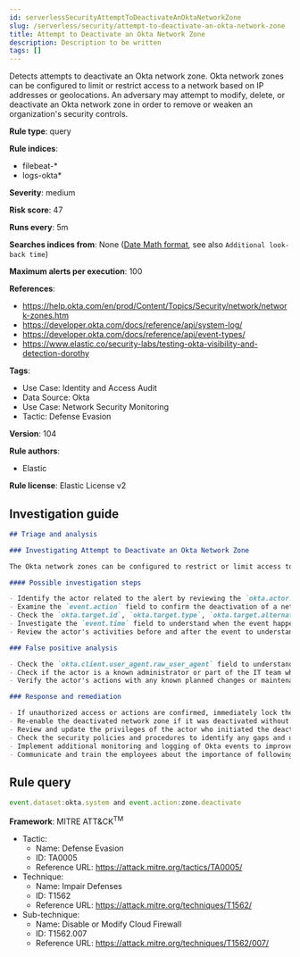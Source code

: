 ```yaml
---
id: serverlessSecurityAttemptToDeactivateAnOktaNetworkZone
slug: /serverless/security/attempt-to-deactivate-an-okta-network-zone
title: Attempt to Deactivate an Okta Network Zone
description: Description to be written
tags: []
---
```


<div id="attempt-to-deactivate-an-okta-network-zone"></div>

Detects attempts to deactivate an Okta network zone. Okta network zones can be configured to limit or restrict access to a network based on IP addresses or geolocations. An adversary may attempt to modify, delete, or deactivate an Okta network zone in order to remove or weaken an organization's security controls.

**Rule type**: query

**Rule indices**: 

* filebeat-*
* logs-okta*

**Severity**: medium

**Risk score**: 47

**Runs every**: 5m

**Searches indices from**: None ([Date Math format](((ref))/common-options.html#date-math), see also <DocLink id="serverlessSecurityRulesUiCreate" section="set-the-rules-schedule">`Additional look-back time`</DocLink>)

**Maximum alerts per execution**: 100

**References**: 

* https://help.okta.com/en/prod/Content/Topics/Security/network/network-zones.htm
* https://developer.okta.com/docs/reference/api/system-log/
* https://developer.okta.com/docs/reference/api/event-types/
* https://www.elastic.co/security-labs/testing-okta-visibility-and-detection-dorothy

**Tags**: 

* Use Case: Identity and Access Audit
* Data Source: Okta
* Use Case: Network Security Monitoring
* Tactic: Defense Evasion

**Version**: 104

**Rule authors**: 

* Elastic

**Rule license**: Elastic License v2

## Investigation guide

```markdown
## Triage and analysis

### Investigating Attempt to Deactivate an Okta Network Zone

The Okta network zones can be configured to restrict or limit access to a network based on IP addresses or geolocations. Deactivating a network zone in Okta may remove or weaken the security controls of an organization, which might be an indicator of an adversary's attempt to evade defenses.

#### Possible investigation steps

- Identify the actor related to the alert by reviewing the `okta.actor.id`, `okta.actor.type`, `okta.actor.alternate_id`, or `okta.actor.display_name` fields.
- Examine the `event.action` field to confirm the deactivation of a network zone.
- Check the `okta.target.id`, `okta.target.type`, `okta.target.alternate_id`, or `okta.target.display_name` to identify the network zone that was deactivated.
- Investigate the `event.time` field to understand when the event happened.
- Review the actor's activities before and after the event to understand the context of this event.

### False positive analysis

- Check the `okta.client.user_agent.raw_user_agent` field to understand the device and software used by the actor. If these match the actor's normal behavior, it might be a false positive.
- Check if the actor is a known administrator or part of the IT team who might have a legitimate reason to deactivate a network zone.
- Verify the actor's actions with any known planned changes or maintenance activities.

### Response and remediation

- If unauthorized access or actions are confirmed, immediately lock the affected actor account and require a password change.
- Re-enable the deactivated network zone if it was deactivated without authorization.
- Review and update the privileges of the actor who initiated the deactivation.
- Check the security policies and procedures to identify any gaps and update them as necessary.
- Implement additional monitoring and logging of Okta events to improve visibility of user actions.
- Communicate and train the employees about the importance of following proper procedures for modifying network zone settings.
```

## Rule query

```js
event.dataset:okta.system and event.action:zone.deactivate

```

**Framework**: MITRE ATT&CK<sup>TM</sup>

* Tactic:
    * Name: Defense Evasion
    * ID: TA0005
    * Reference URL: https://attack.mitre.org/tactics/TA0005/
* Technique:
    * Name: Impair Defenses
    * ID: T1562
    * Reference URL: https://attack.mitre.org/techniques/T1562/
* Sub-technique:
    * Name: Disable or Modify Cloud Firewall
    * ID: T1562.007
    * Reference URL: https://attack.mitre.org/techniques/T1562/007/

